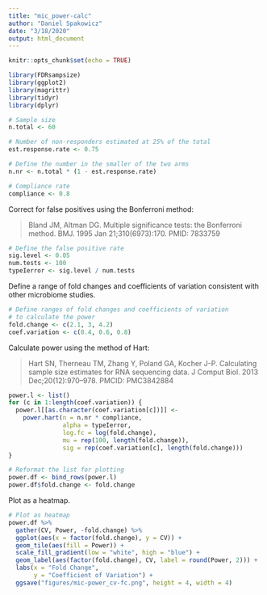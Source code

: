 ```yaml
---
title: "mic_power-calc"
author: "Daniel Spakowicz"
date: "3/18/2020"
output: html_document
---
```


```r
knitr::opts_chunk$set(echo = TRUE)

library(FDRsampsize)
library(ggplot2)
library(magrittr)
library(tidyr)
library(dplyr)
```

```r
# Sample size
n.total <- 60

# Number of non-responders estimated at 25% of the total
est.response.rate <- 0.75

# Define the number in the smaller of the two arms
n.nr <- n.total * (1 - est.response.rate)

# Compliance rate
compliance <- 0.8
```

Correct for false positives using the Bonferroni method: 

> Bland JM, Altman DG. Multiple significance tests: the Bonferroni method. BMJ. 1995 Jan 21;310(6973):170. PMID: 7833759


```r
# Define the false positive rate
sig.level <- 0.05
num.tests <- 100
typeIerror <- sig.level / num.tests
```

Define a range of fold changes and coefficients of variation consistent with other microbiome studies. 

```r
# Define ranges of fold changes and coefficients of variation 
# to calculate the power
fold.change <- c(2.1, 3, 4.2)
coef.variation <- c(0.4, 0.6, 0.8)
```

Calculate power using the method of Hart: 

> Hart SN, Therneau TM, Zhang Y, Poland GA, Kocher J-P. Calculating sample size estimates for RNA sequencing data. J Comput Biol. 2013 Dec;20(12):970–978. PMCID: PMC3842884


```r
power.l <- list()
for (c in 1:length(coef.variation)) {
  power.l[[as.character(coef.variation[c])]] <- 
    power.hart(n = n.nr * compliance, 
               alpha = typeIerror, 
               log.fc = log(fold.change),
               mu = rep(100, length(fold.change)), 
               sig = rep(coef.variation[c], length(fold.change)))
}

# Reformat the list for plotting
power.df <- bind_rows(power.l)
power.df$fold.change <- fold.change
```

Plot as a heatmap.

```r
# Plot as heatmap
power.df %>%
  gather(CV, Power, -fold.change) %>%
  ggplot(aes(x = factor(fold.change), y = CV)) +
  geom_tile(aes(fill = Power)) +
  scale_fill_gradient(low = "white", high = "blue") +
  geom_label(aes(factor(fold.change), CV, label = round(Power, 2))) +
  labs(x = "Fold Change",
       y = "Coefficient of Variation") +
  ggsave("figures/mic-power_cv-fc.png", height = 4, width = 4)
```

